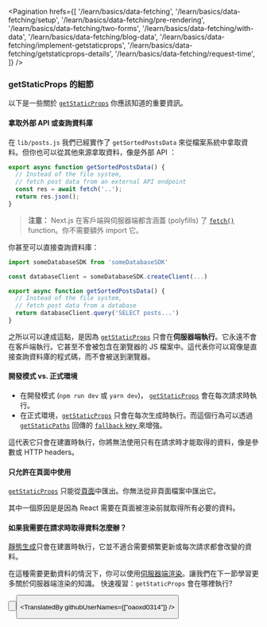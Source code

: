 
<Pagination
  hrefs={[
    '/learn/basics/data-fetching',
    '/learn/basics/data-fetching/setup',
    '/learn/basics/data-fetching/pre-rendering',
    '/learn/basics/data-fetching/two-forms',
    '/learn/basics/data-fetching/with-data',
    '/learn/basics/data-fetching/blog-data',
    '/learn/basics/data-fetching/implement-getstaticprops',
    '/learn/basics/data-fetching/getstaticprops-details',
    '/learn/basics/data-fetching/request-time',
  ]}
/>

### getStaticProps 的細節

以下是一些關於 <a className="link-code" target="_blank" href="/docs/basic-features/data-fetching/get-static-props">`getStaticProps`</a> 你應該知道的重要資訊。

#### 拿取外部 API 或查詢資料庫

在 `lib/posts.js` 我們已經實作了 `getSortedPostsData` 來從檔案系統中拿取資料。但你也可以從其他來源拿取資料，像是外部 API ： 

```jsx
export async function getSortedPostsData() {
  // Instead of the file system,
  // fetch post data from an external API endpoint
  const res = await fetch('..');
  return res.json();
}
```
> **注意：** Next.js 在客戶端與伺服器端都含涵蓋 (polyfills) 了 <a href="https://nextjs.org/docs/architecture/supported-browsers" className="link-code" target="_blank">`fetch()`</a> function。你不需要額外 import 它。

你甚至可以直接查詢資料庫：

```jsx
import someDatabaseSDK from 'someDatabaseSDK'

const databaseClient = someDatabaseSDK.createClient(...)

export async function getSortedPostsData() {
  // Instead of the file system,
  // fetch post data from a database
  return databaseClient.query('SELECT posts...')
}
```

之所以可以達成這點，是因為 <a className="link-code" target="_blank" href="/docs/basic-features/data-fetching/get-static-props">`getStaticProps`</a>  只會在**伺服器端執行**。它永遠不會在客戶端執行。它甚至不會被包含在瀏覽器的 JS 檔案中。這代表你可以寫像是直接查詢資料庫的程式碼，而不會被送到瀏覽器。

#### 開發模式 vs. 正式環境
- 在開發模式 (`npm run dev` 或 `yarn dev`)， <a className="link-code" target="_blank" href="/docs/basic-features/data-fetching/get-static-props">`getStaticProps`</a>  會在每次請求時執行。
- 在正式環境，<a className="link-code" target="_blank" href="/docs/basic-features/data-fetching/get-static-props">`getStaticProps`</a> 只會在每次生成時執行。而這個行為可以透過<a className="link-code" target="_blank" href="https://nextjs.org/docs/pages/building-your-application/data-fetching#getstaticpaths-static-generation">`getStaticPaths`</a> 回傳的 <a className="link-code" target="_blank" href="https://nextjs.org/docs/pages/api-reference/functions#fallback-false">`fallback` key </a>來增強。

這代表它只會在建置時執行，你將無法使用只有在請求時才能取得的資料，像是參數或 HTTP headers。


#### 只允許在頁面中使用
 <a className="link-code" target="_blank" href="/docs/basic-features/data-fetching/get-static-props">`getStaticProps`</a>  只能從<a className="link-code" target="_blank" href="https://nextjs.org/docs/pages/building-your-application/routing/pages-and-layouts">頁面</a>中匯出。你無法從非頁面檔案中匯出它。

其中一個原因是是因為 React 需要在頁面被渲染前就取得所有必要的資料。

#### 如果我需要在請求時取得資料怎麼辦？
<a className="link-code" target="_blank" href="https://nextjs.org/docs/pages/building-your-application/routing/pages-and-layouts#static-generation-recommended">靜態生成</a>只會在建置時執行，它並不適合需要頻繁更新或每次請求都會改變的資料。

在這種需要更動資料的情況下，你可以使用<a className="link-code" target="_blank" href="https://nextjs.org/docs/pages/building-your-application/routing/pages-and-layouts#server-side-rendering">伺服器端渲染</a>。讓我們在下一節學習更多關於伺服器端渲染的知識。
<Quiz>
  <QuizHeading type={QuizType.quickReview}>
    快速複習：`getStaticProps` 會在哪裡執行?
  </QuizHeading>
  <QuizOptionGroup>
    <QuizOption text="客戶端" />
    <QuizOption text="伺服器端" isCorrect />
    <QuizOption text="兩者皆是" />
  </QuizOptionGroup>
</Quiz>

<Button
  content="返回上一頁 ←"
  url="/learn/basics/data-fetching/implement-getstaticprops"
  basicStyle="text-white bg-[#0070f3]"
  hoverStyle="hover:opacity-90"
/>

<Button
  content="前往下一頁 →"
  url="/learn/basics/data-fetching/request-time"
  basicStyle="text-white bg-[#0070f3]"
  hoverStyle="hover:opacity-90"
/>

<TranslatedBy githubUserNames={["oaoxd0314"]} />
